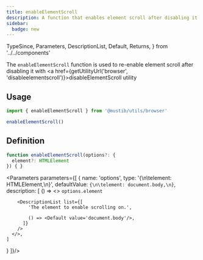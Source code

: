 ```yaml
---
title: enableElementScroll
description: A function that enables element scroll after disabling it
sidebar:
  badge: new
---
```


  TypeSince,
  Parameters,
  DescriptionList,
  Default,
  Returns,
} from '../../components'


<TypeSince type='function' since='2.6.0'/>

The `enableElementScroll` function is used to re-enable element scroll after disabling it with <a href={getUtilityUrl('browser', 'disableelementscroll')}>disableElementScroll</a> utility

## Usage
```ts
import { enableElementScroll } from '@mustib/utils/browser'

enableElementScroll()
```

## Definition
```ts
function enableElementScroll(options?: {
  element?: HTMLElement
}) { }
```

<Parameters parameters={[
  {
    name: 'options',
    type: '{\n\telement: HTMLElement,\n}',
    defaultValue: `{\n\telement: document.body,\n}`,
    description: [
      () => <>
        <code>options.element</code>

        <DescriptionList list={[
            'The element to enable scrolling on.',

            () => <Default value='document.body'/>,
          ]}
        />
      </>,
    ]
  }
]}/>

<Returns type='void'/>